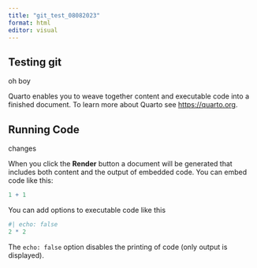 ```yaml
---
title: "git_test_08082023"
format: html
editor: visual
---
```


## Testing git

oh boy

Quarto enables you to weave together content and executable code into a finished document. To learn more about Quarto see <https://quarto.org>.

## Running Code

changes

When you click the **Render** button a document will be generated that includes both content and the output of embedded code. You can embed code like this:

```r
1 + 1
```

You can add options to executable code like this

```r
#| echo: false
2 * 2
```

The `echo: false` option disables the printing of code (only output is displayed).
